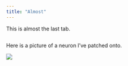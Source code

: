```yaml
---
title: "Almost"
---
```


This is almost the last tab.

```{}
```

Here is a picture of a neuron I've patched onto.

![](pics/Screenshot%202023-10-18%20000656.png){fig-align="center"}
